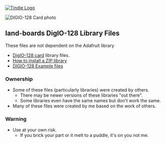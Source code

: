 <a href="https://www.tindie.com/products/land_boards/8-channel-i2c-repeatermultiplexer-i2c-rpt-08/" >
<img src="http://land-boards.com/tindie/tindie-larges-v2.png" alt="Tindie Logo">
</img></a> 

<img src="http://land-boards.com/blwiki/images/2/26/DIGIO-128-X3-CCA_5847-640px.jpg" alt="DIGIO-128 Card photo"></img>

== land-boards DigIO-128 Library Files ==

These files are not dependent on the Adafruit library

* [http://land-boards.com/blwiki/index.php?title=DIGIO-128 DigIO-128 card] library files.
* [https://www.arduino.cc/en/Guide/Libraries#toc4 How to install a ZIP library]
* [https://github.com/douggilliland/lb-Arduino-Code/tree/master/LBCards/DIGIO128V2 DIGIO-128 Example files]

=== Ownership ===

* Some of these files (particularly libraries) were created by others.
** There may be newer versions of these libraries "out there".
** Some libraries even have the same names but don't work the same.
* Many of these files were created by me based on the work of others.

=== Warning ===

* Use at your own risk.
** If you brick your part or it melt to a puddle, it's on you not me.
